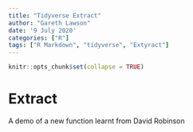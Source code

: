 ```yaml
---
title: "Tidyverse Extract"
author: "Gareth Lawson"
date: '9 July 2020'
categories: ["R"]
tags: ["R Markdown", "tidyverse", "Extyract"]
---
```


```r
knitr::opts_chunk$set(collapse = TRUE)
```

# Extract

A demo of a new function learnt from David Robinson

```r

```


